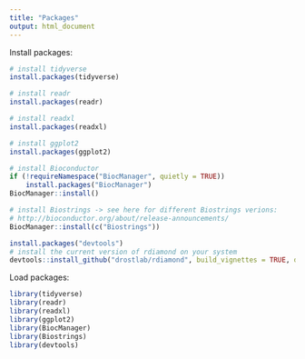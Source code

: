 ```yaml
---
title: "Packages"
output: html_document
---
```


Install packages:
```r
# install tidyverse
install.packages(tidyverse)

# install readr
install.packages(readr)

# install readxl
install.packages(readxl)

# install ggplot2
install.packages(ggplot2)

# install Bioconductor
if (!requireNamespace("BiocManager", quietly = TRUE))
    install.packages("BiocManager")
BiocManager::install()

# install Biostrings -> see here for different Biostrings verions:
# http://bioconductor.org/about/release-announcements/
BiocManager::install(c("Biostrings"))

install.packages("devtools")
# install the current version of rdiamond on your system
devtools::install_github("drostlab/rdiamond", build_vignettes = TRUE, dependencies = TRUE)
```

Load packages:
```r
library(tidyverse)
library(readr)
library(readxl)
library(ggplot2)
library(BiocManager)
library(Biostrings)
library(devtools)
```


